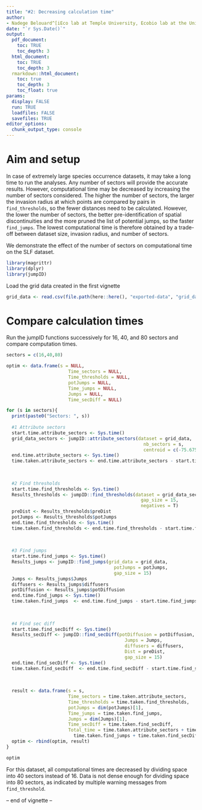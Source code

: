 ```yaml
---
title: "#2: Decreasing calculation time"
author: 
- Nadege Belouard^[iEco lab at Temple University, Ecobio lab at the University of Rennes, nadege.belouard@gmail.com]
date: "`r Sys.Date()`"
output:
  pdf_document:
    toc: TRUE
    toc_depth: 3
  html_document:
    toc: TRUE
    toc_depth: 3
  rmarkdown::html_document:
    toc: true
    toc_depth: 3   
    toc_float: true 
params:
  display: FALSE
  run: TRUE
  loadfiles: FALSE
  savefiles: TRUE
editor_options: 
  chunk_output_type: console
---
```


# Aim and setup

In case of extremely large species occurrence datasets, it may take a long time to run the analyses. Any number of sectors will provide the accurate results. However, computational time may be decreased by increasing the number of sectors considered. The higher the number of sectors, the larger the invasion radius at which points are compared by pairs in `find_thresholds`, so the fewer distances need to be calculated. However, the lower the number of sectors, the better pre-identification of spatial discontinuities and the more pruned the list of potential jumps, so the faster `find_jumps`. The lowest computational time is therefore obtained by a trade-off between dataset size, invasion radius, and number of sectors.  
  
We demonstrate the effect of the number of sectors on computational time on the SLF dataset.  

```r
library(magrittr)  
library(dplyr)
library(jumpID)
```

Load the grid data created in the first vignette  
```r

grid_data <- read.csv(file.path(here::here(), "exported-data", "grid_data.csv"))  
``` 


# Compare calculation times 
Run the jumpID functions successively for 16, 40, and 80 sectors and compare computation times.  
```r
sectors = c(16,40,80)

optim <- data.frame(s = NULL, 
                       Time_sectors = NULL,
                       Time_thresholds = NULL,
                       potJumps = NULL, 
                       Time_jumps = NULL,
                       Jumps = NULL, 
                       Time_secDiff = NULL)

for (s in sectors){
  print(paste0("Sectors: ", s))
  
  #1 Attribute sectors
  start.time.attribute_sectors <- Sys.time()
  grid_data_sectors <- jumpID::attribute_sectors(dataset = grid_data, 
                                                   nb_sectors = s, 
                                                   centroid = c(-75.675340, 40.415240))
  end.time.attribute_sectors <- Sys.time()
  time.taken.attribute_sectors <- end.time.attribute_sectors - start.time.attribute_sectors
  
  
  
  #2 Find thresholds
  start.time.find_thresholds <- Sys.time()
  Results_thresholds <- jumpID::find_thresholds(dataset = grid_data_sectors, 
                                                  gap_size = 15, 
                                                  negatives = T)
  preDist <- Results_thresholds$preDist 
  potJumps <- Results_thresholds$potJumps 
  end.time.find_thresholds <- Sys.time()
  time.taken.find_thresholds <- end.time.find_thresholds - start.time.find_thresholds
  
  
  
  #3 Find jumps
  start.time.find_jumps <- Sys.time()
  Results_jumps <- jumpID::find_jumps(grid_data = grid_data, 
                                        potJumps = potJumps,
                                        gap_size = 15)
  Jumps <- Results_jumps$Jumps 
  diffusers <- Results_jumps$diffusers 
  potDiffusion <- Results_jumps$potDiffusion 
  end.time.find_jumps <- Sys.time()
  time.taken.find_jumps  <- end.time.find_jumps - start.time.find_jumps 
  
  
  
  #4 Find sec diff
  start.time.find_secDiff <- Sys.time()
  Results_secDiff <- jumpID::find_secDiff(potDiffusion = potDiffusion,
                                            Jumps = Jumps,
                                            diffusers = diffusers,
                                            Dist = preDist,
                                            gap_size = 15)
  end.time.find_secDiff <- Sys.time()
  time.taken.find_secDiff  <- end.time.find_secDiff - start.time.find_secDiff 
  
  
  
  result <- data.frame(s = s, 
                       Time_sectors = time.taken.attribute_sectors,
                       Time_thresholds = time.taken.find_thresholds,
                       potJumps = dim(potJumps)[1], 
                       Time_jumps = time.taken.find_jumps,
                       Jumps = dim(Jumps)[1], 
                       Time_secDiff = time.taken.find_secDiff,
                       Total_time = time.taken.attribute_sectors + time.taken.find_thresholds +
                         time.taken.find_jumps + time.taken.find_secDiff)
  optim <- rbind(optim, result)
}

optim
```

For this dataset, all computational times are decreased by dividing space into 40 sectors instead of 16. Data is not dense enough for dividing space into 80 sectors, as indicated by multiple warning messages from `find_threshold`.  
  
-- end of vignette --
